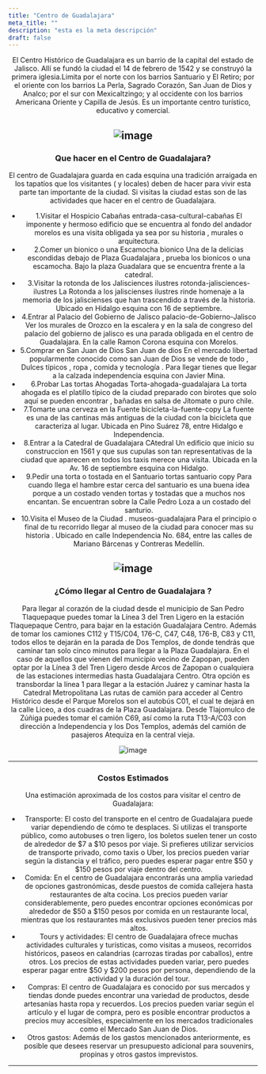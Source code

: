 ```yaml
---
title: "Centro de Guadalajara"
meta_title: ""
description: "esta es la meta descripción"
draft: false
---
```

<div align="center">
El Centro Histórico de Guadalajara es un barrio de la capital del estado de Jalisco. Allí se fundó la ciudad el 14 de febrero de 1542 y se construyó la primera iglesia.​Limita por el norte con los barrios Santuario y El Retiro; por el oriente con los barrios La Perla, Sagrado Corazón, San Juan de Dios y Analco; por el sur con Mexicaltzingo; y al occidente con los barrios Americana Oriente y Capilla de Jesús. Es un importante centro turístico, educativo y comercial.


![image](/images/Centro/Centro.jpg)
---

### Que hacer en el Centro de Guadalajara?

El centro de Guadalajara guarda en cada esquina una tradición arraigada en los tapatíos que los visitantes ( y locales) deben de hacer para vivir esta parte tan importante de la ciudad. Si visitas la ciudad estas son de las actividades que hacer en el centro de Guadalajara. 
- 1.Visitar el Hospicio Cabañas entrada-casa-cultural-cabañas El imponente y hermoso edificio que se encuentra al fondo del andador morelos es una visita obligada ya sea por su historia , murales o arquitectura.
- 2.Comer un bionico o una Escamocha bionico Una de la delicias escondidas debajo de Plaza Guadalajara , prueba los bionicos o una escamocha. Bajo la plaza Guadalara que se encuentra frente a la catedral.
- 3.Visitar la rotonda de los Jalisciences ilustres rotonda-jalisciences-ilustres La Rotonda a los jaliscienses ilustres rinde homenaje a la memoria de los jaliscienses que han trascendido a través de la historia. Ubicado en Hidalgo esquina con 16 de septiembre.
- 4.Entrar al Palacio del Gobierno de Jalisco palacio-de-Gobierno-Jalisco Ver los murales de Orozco en la escalera y en la sala de congreso del palacio del gobierno de jalisco es una parada obligada en el centro de Guadalajara. En la calle Ramon Corona esquina con Morelos.
- 5.Comprar en San Juan de Dios San Juan de dios En el mercado libertad popularmente conocido como san Juan de Dios se vende de todo , Dulces típicos , ropa , comida y tecnología . Para llegar tienes que llegar a la calzada independencia esquina con Javier Mina.
- 6.Probar Las tortas Ahogadas Torta-ahogada-guadalajara La torta ahogada es el platillo típico de la ciudad preparado con birotes que solo aquí se pueden encontrar , bañadas en salsa de Jitomate o puro chile.
- 7.Tomarte una cerveza en la Fuente bicicleta-la-fuente-copy La fuente es una de las cantinas más antiguas de la ciudad con la bicicleta que caracteriza al lugar. Ubicada en Pino Suárez 78, entre Hidalgo e Independencia.
- 8.Entrar a la Catedral de Guadalajara CAtedral Un edificio que inicio su construccion en 1561 y que sus cupulas son tan representativas de la ciudad que aparecen en todos los taxis merece una visita. Ubicada en la Av. 16 de septiembre esquina con Hidalgo.
- 9.Pedir una torta o tostada en el Santuario tortas santuario copy Para cuando llega el hambre estar cerca del santuario es una buena idea porque a un costado venden tortas y tostadas que a muchos nos encantan. Se encuentran sobre la Calle Pedro Loza a un costado del santurio.
- 10.Visita el Museo de la Ciudad . museos-guadalajara Para el principio o final de tu recorrido llegar al museo de la ciudad para conocer mas su historia . Ubicado en calle Independencia No. 684, entre las calles de Mariano Bárcenas y Contreras Medellín.


![image](/images/Centro/San-Juan-de-dios.jpg)
---

### ¿Cómo llegar al Centro de Guadalajara ?

Para llegar al corazón de la ciudad desde el municipio de San Pedro Tlaquepaque puedes tomar la Línea 3 del Tren Ligero en la estación Tlaquepaque Centro, para bajar en la estación Guadalajara Centro.
Además de tomar los camiones C112 y T15/C04, 176-C, C47, C48, 176-B, C83 y C11, todos ellos te dejarán en la parada de Dos Templos, de donde tendrás que caminar tan solo cinco minutos para llegar a la Plaza Guadalajara.
En el caso de aquellos que vienen del municipio vecino de Zapopan, pueden optar por la Línea 3 del Tren Ligero desde Arcos de Zapopan o cualquiera de las estaciones intermedias hasta Guadalajara Centro. Otra opción es transbordar la línea 1 para llegar a la estación Juárez y caminar hasta la Catedral Metropolitana Las rutas de camión para acceder al Centro Histórico desde el Parque Morelos son el autobús C01, el cual te dejará en la calle Liceo, a dos cuadras de la Plaza Guadalajara.
Desde Tlajomulco de Zúñiga puedes tomar el camión C69, así como la ruta T13-A/C03 con dirección a Independencia y los Dos Templos, además del camión de pasajeros Atequiza en la central vieja.

![image](/images/Centro/Gps.jpeg)

---

### Costos Estimados

Una estimación aproximada de los costos para visitar el centro de Guadalajara:
- Transporte: El costo del transporte en el centro de Guadalajara puede variar dependiendo de cómo te desplaces. Si utilizas el transporte público, como autobuses o tren ligero, los boletos suelen tener un costo de alrededor de $7 a $10 pesos por viaje. Si prefieres utilizar servicios de transporte privado, como taxis o Uber, los precios pueden variar según la distancia y el tráfico, pero puedes esperar pagar entre $50 y $150 pesos por viaje dentro del centro.
- Comida: En el centro de Guadalajara encontrarás una amplia variedad de opciones gastronómicas, desde puestos de comida callejera hasta restaurantes de alta cocina. Los precios pueden variar considerablemente, pero puedes encontrar opciones económicas por alrededor de $50 a $150 pesos por comida en un restaurante local, mientras que los restaurantes más exclusivos pueden tener precios más altos.
- Tours y actividades: El centro de Guadalajara ofrece muchas actividades culturales y turísticas, como visitas a museos, recorridos históricos, paseos en calandrias (carrozas tiradas por caballos), entre otros. Los precios de estas actividades pueden variar, pero puedes esperar pagar entre $50 y $200 pesos por persona, dependiendo de la actividad y la duración del tour.
- Compras: El centro de Guadalajara es conocido por sus mercados y tiendas donde puedes encontrar una variedad de productos, desde artesanías hasta ropa y recuerdos. Los precios pueden variar según el artículo y el lugar de compra, pero es posible encontrar productos a precios muy accesibles, especialmente en los mercados tradicionales como el Mercado San Juan de Dios.
- Otros gastos: Además de los gastos mencionados anteriormente, es posible que desees reservar un presupuesto adicional para souvenirs, propinas y otros gastos imprevistos.

---
</div>
